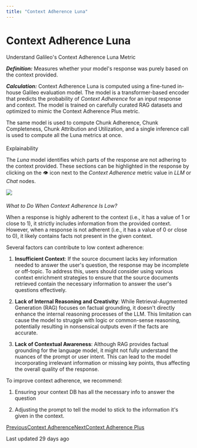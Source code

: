 ```yaml
---
title: "Context Adherence Luna"
---
```


# Context Adherence Luna

Understand Galileo's Context Adherence Luna Metric

_**Definition:**_ Measures whether your model's response was purely based on the context provided.

_**Calculation:**_ Context Adherence Luna is computed using a fine-tuned in-house Galileo evaluation model. The model is a transformer-based encoder that predicts the probability of _Context Adherence_ for an input response and context. The model is trained on carefully curated RAG datasets and optimized to mimic the Context Adherence Plus metric.

The same model is used to compute Chunk Adherence, Chunk Completeness, Chunk Attribution and Utilization, and a single inference call is used to compute all the Luna metrics at once.

#### 

[](#explainability)

Explainability

The _Luna_ model identifies which parts of the response are not adhering to the context provided. These sections can be highlighted in the response by clicking on the 👁️ icon next to the _Context Adherence_ metric value in _LLM_ or _Chat_ nodes.

![](https://docs.rungalileo.io/~gitbook/image?url=https%3A%2F%2F1924900477-files.gitbook.io%2F%7E%2Ffiles%2Fv0%2Fb%2Fgitbook-x-prod.appspot.com%2Fo%2Fspaces%252F4jVWiQpRqmi04OnqZmn2%252Fuploads%252FvYdfqugOfWZJfnqKY9GY%252Fimage.png%3Falt%3Dmedia%26token%3D3de0bcbd-a87b-4de3-9de6-9a8d9abd049a&width=768&dpr=4&quality=100&sign=8b319feb&sv=1)

#### 

[](#what-to-do-when-context-adherence-is-low)

_What to Do When Context Adherence Is Low?_

When a response is highly adherent to the context (i.e., it has a value of 1 or close to 1), it strictly includes information from the provided context. However, when a response is not adherent (i.e., it has a value of 0 or close to 0), it likely contains facts not present in the given context.

Several factors can contribute to low context adherence:

1.  **Insufficient Context**: If the source document lacks key information needed to answer the user's question, the response may be incomplete or off-topic. To address this, users should consider using various context enrichment strategies to ensure that the source documents retrieved contain the necessary information to answer the user's questions effectively.
    
2.  **Lack of Internal Reasoning and Creativity**: While Retrieval-Augmented Generation (RAG) focuses on factual grounding, it doesn't directly enhance the internal reasoning processes of the LLM. This limitation can cause the model to struggle with logic or common-sense reasoning, potentially resulting in nonsensical outputs even if the facts are accurate.
    
3.  **Lack of Contextual Awareness**: Although RAG provides factual grounding for the language model, it might not fully understand the nuances of the prompt or user intent. This can lead to the model incorporating irrelevant information or missing key points, thus affecting the overall quality of the response.
    

To improve context adherence, we recommend:

1.  Ensuring your context DB has all the necessary info to answer the question
    
2.  Adjusting the prompt to tell the model to stick to the information it's given in the context.
    

[PreviousContext Adherence](/galileo/gen-ai-studio-products/guardrail-store/context-adherence)[NextContext Adherence Plus](/galileo/gen-ai-studio-products/guardrail-store/context-adherence/groundedness)

Last updated 29 days ago